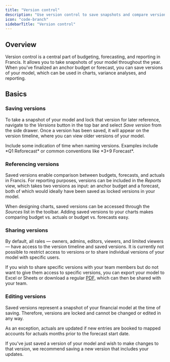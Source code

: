 ```yaml
---
title: "Version control"
description: "Use version control to save snapshots and compare versions in charts and reports."
icon: "code-branch"
sidebarTitle: "Version control"
---
```


## Overview

Version control is a central part of budgeting, forecasting, and reporting in Francis. It allows you to take snapshots of your model throughout the year. When you've finalized an anchor budget or forecast, you can save versions of your model, which can be used in charts, variance analyses, and reporting.

## Basics

### Saving versions

To take a snapshot of your model and lock that version for later reference, navigate to the *Versions* button in the top bar and select *Save version* from the side drawer. Once a version has been saved, it will appear on the version timeline, where you can view older versions of your model.

<Tip>
  Include some indication of time when naming versions. Examples include *Q1 Reforecast* or common conventions like *3+9 Forecast*.
</Tip>

### Referencing versions

Saved versions enable comparison between budgets, forecasts, and actuals in Francis. For reporting purposes, versions can be included in the *Reports* view, which takes two versions as input: an anchor budget and a forecast, both of which would ideally have been saved as locked versions in your model.

When designing charts, saved versions can be accessed through the *Sources* list in the toolbar. Adding saved versions to your charts makes comparing budget vs. actuals or budget vs. forecasts easy.

### Sharing versions

By default, all rales — owners, admins, editors, viewers, and limited viewers — have access to the version timeline and saved versions. It is currently not possible to restrict access to versions or to share individual versions of your model with specific users.&#x20;

If you wish to share specific versions with your team members but do not want to give them access to specific versions, you can export your model to Excel or Sheets or download a regular [PDF](https://docs.francis.app/guides/documentation/reporting/export-to-pdf), which can then be shared with your team.

### Editing versions

Saved versions represent a snapshot of your financial model at the time of saving. Therefore, versions are locked and cannot be changed or edited in any way.&#x20;

As an exception, actuals are updated if new entries are booked to mapped accounts for actuals months prior to the forecast start date.

If you've just saved a version of your model and wish to make changes to that version, we recommend saving a new version that includes your updates.

## [](https://docs.francis.app/guides/documentation/version-control/versioning#basics)